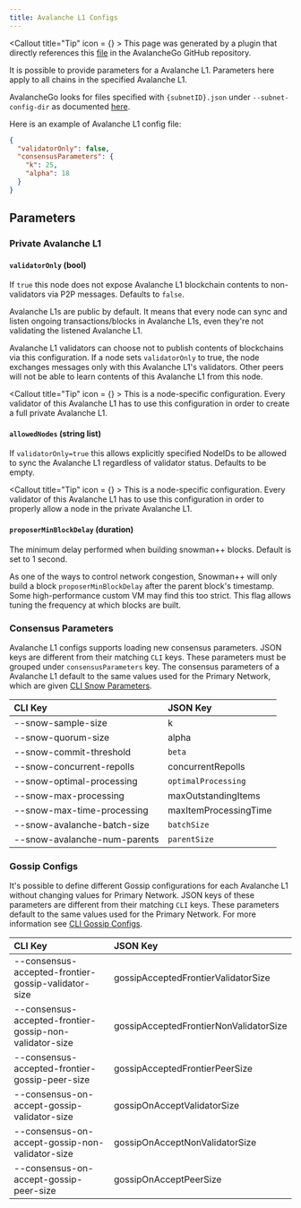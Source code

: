 ```yaml
---
title: Avalanche L1 Configs
---
```


<Callout title="Tip" icon = {<BadgeCheck className="size-5 text-card" fill="green" />} >
This page was generated by a plugin that directly references this [file](https://github.com/ava-labs/avalanchego/tree/master/subnets/config.md) in the AvalancheGo GitHub repository.
</Callout>


It is possible to provide parameters for a Avalanche L1. Parameters here apply to all
chains in the specified Avalanche L1.

AvalancheGo looks for files specified with `{subnetID}.json` under
`--subnet-config-dir` as documented
[here](/nodes/configure/configs-flags#avalanche-l1-configs).

Here is an example of Avalanche L1 config file:

```json
{
  "validatorOnly": false,
  "consensusParameters": {
    "k": 25,
    "alpha": 18
  }
}
```

## Parameters

### Private Avalanche L1

#### `validatorOnly` (bool)

If `true` this node does not expose Avalanche L1 blockchain contents to non-validators
via P2P messages. Defaults to `false`.

Avalanche L1s are public by default. It means that every node can sync and
listen ongoing transactions/blocks in Avalanche L1s, even they're not validating the
listened Avalanche L1.

Avalanche L1 validators can choose not to publish contents of blockchains via this
configuration. If a node sets `validatorOnly` to true, the node exchanges
messages only with this Avalanche L1's validators. Other peers will not be able to
learn contents of this Avalanche L1 from this node.

<Callout title="Tip" icon = {<BadgeCheck className="size-5 text-card" fill="green" />} >
This is a node-specific configuration. Every validator of this Avalanche L1 has to use
this configuration in order to create a full private Avalanche L1.
</Callout>

#### `allowedNodes` (string list)

If `validatorOnly=true` this allows explicitly specified NodeIDs to be allowed
to sync the Avalanche L1 regardless of validator status. Defaults to be empty.

<Callout title="Tip" icon = {<BadgeCheck className="size-5 text-card" fill="green" />} >
This is a node-specific configuration. Every validator of this Avalanche L1 has to use
this configuration in order to properly allow a node in the private Avalanche L1.
</Callout>

#### `proposerMinBlockDelay` (duration)

The minimum delay performed when building snowman++ blocks. Default is set to 1 second.

As one of the ways to control network congestion, Snowman++ will only build a
block `proposerMinBlockDelay` after the parent block's timestamp. Some
high-performance custom VM may find this too strict. This flag allows tuning the
frequency at which blocks are built.

### Consensus Parameters

Avalanche L1 configs supports loading new consensus parameters. JSON keys are
different from their matching `CLI` keys. These parameters must be grouped under
`consensusParameters` key. The consensus parameters of a Avalanche L1 default to the
same values used for the Primary Network, which are given [CLI Snow Parameters](/nodes/configure/configs-flags#snow-parameters).

| CLI Key                          | JSON Key              |
| :------------------------------- | :-------------------- |
| --snow-sample-size               | k                     |
| --snow-quorum-size               | alpha                 |
| --snow-commit-threshold          | `beta`                |
| --snow-concurrent-repolls        | concurrentRepolls     |
| --snow-optimal-processing        | `optimalProcessing`   |
| --snow-max-processing            | maxOutstandingItems   |
| --snow-max-time-processing       | maxItemProcessingTime |
| --snow-avalanche-batch-size      | `batchSize`           |
| --snow-avalanche-num-parents     | `parentSize`          |

### Gossip Configs

It's possible to define different Gossip configurations for each Avalanche L1 without
changing values for Primary Network. JSON keys of these
parameters are different from their matching `CLI` keys. These parameters
default to the same values used for the Primary Network. For more information
see [CLI Gossip Configs](/nodes/configure/configs-flags#gossiping).

| CLI Key                                                 | JSON Key                               |
| :------------------------------------------------------ | :------------------------------------- |
| --consensus-accepted-frontier-gossip-validator-size     | gossipAcceptedFrontierValidatorSize    |
| --consensus-accepted-frontier-gossip-non-validator-size | gossipAcceptedFrontierNonValidatorSize |
| --consensus-accepted-frontier-gossip-peer-size          | gossipAcceptedFrontierPeerSize         |
| --consensus-on-accept-gossip-validator-size             | gossipOnAcceptValidatorSize            |
| --consensus-on-accept-gossip-non-validator-size         | gossipOnAcceptNonValidatorSize         |
| --consensus-on-accept-gossip-peer-size                  | gossipOnAcceptPeerSize                 |
